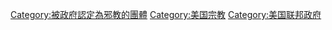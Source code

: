 [[Category:被政府認定為邪教的團體|Category:被政府認定為邪教的團體]]
[[Category:美国宗教|Category:美国宗教]]
[[Category:美国联邦政府|Category:美国联邦政府]]